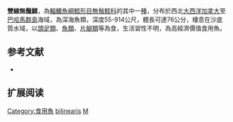 {{Speciesbox
| name = 雙線無鬚鱈
| status = NE
| status_system = IUCN3.1
| image = Merluccius bilinearis.jpg
| genus = Merluccius
| species = bilinearis
| authority = [[Mitchill|Mitchill]], 1814
| synonyms = *''Stomodon bilinearis'', Mitchill, 1814
}}
'''雙線無鬚鱈'''，為[[輻鰭魚綱|輻鰭魚綱]][[鱈形目|鱈形目]][[無鬚鱈科|無鬚鱈科]]的其中一[[種|種]]，分布於西北[[大西洋|大西洋]][[加拿大|加拿大]]至[[巴哈馬群島|巴哈馬群島]]海域，為深海魚類，深度55-914公尺，體長可達76公分，棲息在沙底質水域，以[[頭足類|頭足類]]、[[魚類|魚類]]、[[片腳類|片腳類]]等為食，生活習性不明，為高經濟價值食用魚。

==参考文献==
*{{FishBase_species|genus=Merluccius|species=bilinearis|year=2016|month=2}}

== 扩展阅读 ==
{{refbegin}}
{{wikispecies-inline|Merluccius bilinearis|雙線無鬚鱈}}
{{refend}}
{{Taxonbar|from=Q2554744}}

[[Category:食用魚|Category:食用魚]]
[[Category:無鬚鱈屬|bilinearis]]
[[Category:1814年描述的鱼类|M]]


{{鱈形目小作品}}